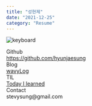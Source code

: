```yaml
---
title: "성현제"
date: "2021-12-25"
category: "Resume"
---
```


![keyboard](./images/key.png)

<div className="info">
  <div className="wrap">
    <div className="title">
      <span>Github</span>
    </div>
    <div className="adr">
      <a href="https://github.com/hyunjaesung">
        https://github.com/hyunjaesung
      </a>
    </div>
  </div>
  <div className="wrap">
    <div className="title">
      <span>Blog</span>
    </div>
    <div className="adr">
      <a href="https://lucid-franklin-1b6fbe.netlify.app/">wavyLog</a>
    </div>
  </div>
  <div className="wrap">
    <div className="title">
      <span>TIL</span>
    </div>
    <div className="adr">
      <a href="https://nine-stilton-f82.notion.site/Stevy-s-Today-I-Learnt-51ef09d7e3fc4e2a839aa40348eddb2a">
        Today I learned
      </a>
    </div>
  </div>
  <div className="wrap">
    <div className="title">
      <span>Contact</span>
    </div>
    <div className="adr">
      <span>stevysung@gmail.com</span>
    </div>
  </div>
</div>
